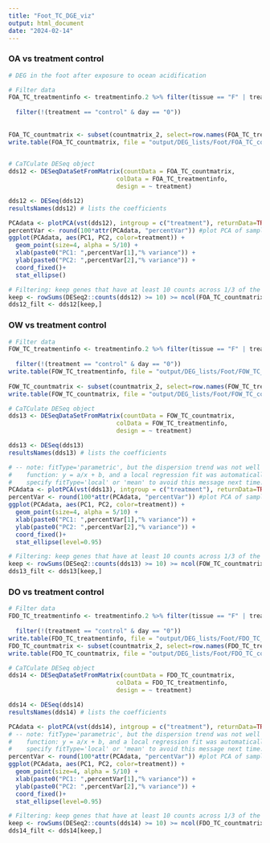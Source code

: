 ```yaml
---
title: "Foot_TC_DGE_viz"
output: html_document
date: "2024-02-14"
---
```


### OA vs treatment control
```r
# DEG in the foot after exposure to ocean acidification

# Filter data
FOA_TC_treatmentinfo <- treatmentinfo.2 %>% filter(tissue == "F" | treatment == "control" | treatment == "OA") %>% filter(!(tissue == "G" | treatment == "OW" | treatment == "DO"))
                                                                                                     FOA_TC_treatmentinfo <- FOA_TC_treatmentinfo %>%
  filter(!(treatment == "control" & day == "0")) 
                                                                                                     write.table(FOA_TC_treatmentinfo, file = "output/DEG_lists/Foot/FOA_TC_treatmentinfo.csv", row.names = FALSE)
                                                                                                      
FOA_TC_countmatrix <- subset(countmatrix_2, select=row.names(FOA_TC_treatmentinfo))
write.table(FOA_TC_countmatrix, file = "output/DEG_lists/Foot/FOA_TC_countmatrix.csv", row.names = FALSE)
                      

# CaTCulate DESeq object
dds12 <- DESeqDataSetFromMatrix(countData = FOA_TC_countmatrix,
                              colData = FOA_TC_treatmentinfo,
                              design = ~ treatment)

dds12 <- DESeq(dds12)
resultsNames(dds12) # lists the coefficients

PCAdata <- plotPCA(vst(dds12), intgroup = c("treatment"), returnData=TRUE)
percentVar <- round(100*attr(PCAdata, "percentVar")) #plot PCA of samples with all data
ggplot(PCAdata, aes(PC1, PC2, color=treatment)) + 
  geom_point(size=4, alpha = 5/10) +
  xlab(paste0("PC1: ",percentVar[1],"% variance")) +
  ylab(paste0("PC2: ",percentVar[2],"% variance")) + 
  coord_fixed()+
  stat_ellipse()

# Filtering: keep genes that have at least 10 counts across 1/3 of the samples - https://support.bioconductor.org/p/110307/
keep <- rowSums(DESeq2::counts(dds12) >= 10) >= ncol(FOA_TC_countmatrix)/3
dds12_filt <- dds12[keep,]

```

### OW vs treatment control
```r

# Filter data
FOW_TC_treatmentinfo <- treatmentinfo.2 %>% filter(tissue == "F" | treatment == "control" | treatment == "OW") %>% filter(!(tissue == "G" | treatment == "OA" | treatment == "DO"))
                                                                                                    FOW_TC_treatmentinfo <- FOW_TC_treatmentinfo %>%
  filter(!(treatment == "control" & day == "0")) 
write.table(FOW_TC_treatmentinfo, file = "output/DEG_lists/Foot/FOW_TC_treatmentinfo.csv", row.names = FALSE)                                                                                             
                                                                                                  
FOW_TC_countmatrix <- subset(countmatrix_2, select=row.names(FOW_TC_treatmentinfo))
write.table(FOW_TC_countmatrix, file = "output/DEG_lists/Foot/FOW_TC_countmatrix.csv", row.names = FALSE) 

# CaTCulate DESeq object
dds13 <- DESeqDataSetFromMatrix(countData = FOW_TC_countmatrix,
                              colData = FOW_TC_treatmentinfo,
                              design = ~ treatment)

dds13 <- DESeq(dds13)
resultsNames(dds13) # lists the coefficients

# -- note: fitType='parametric', but the dispersion trend was not well captured by the
#    function: y = a/x + b, and a local regression fit was automatically substituted.
#    specify fitType='local' or 'mean' to avoid this message next time.
PCAdata <- plotPCA(vst(dds13), intgroup = c("treatment"), returnData=TRUE)
percentVar <- round(100*attr(PCAdata, "percentVar")) #plot PCA of samples with all data
ggplot(PCAdata, aes(PC1, PC2, color=treatment)) + 
  geom_point(size=4, alpha = 5/10) +
  xlab(paste0("PC1: ",percentVar[1],"% variance")) +
  ylab(paste0("PC2: ",percentVar[2],"% variance")) + 
  coord_fixed()+
  stat_ellipse(level=0.95)

# Filtering: keep genes that have at least 10 counts across 1/3 of the samples - https://support.bioconductor.org/p/110307/
keep <- rowSums(DESeq2::counts(dds13) >= 10) >= ncol(FOW_TC_countmatrix)/3
dds13_filt <- dds13[keep,]

```

### DO vs treatment control
```r

# Filter data
FDO_TC_treatmentinfo <- treatmentinfo.2 %>% filter(tissue == "F" | treatment == "control" | treatment == "DO") %>% filter(!(tissue == "G" | treatment == "OA" | treatment == "OW"))
                                                                                                    FDO_TC_treatmentinfo <- FDO_TC_treatmentinfo %>%
  filter(!(treatment == "control" & day == "0")) 
write.table(FDO_TC_treatmentinfo, file = "output/DEG_lists/Foot/FDO_TC_treatmentinfo.csv", row.names = FALSE)                                                                                                       
FDO_TC_countmatrix <- subset(countmatrix_2, select=row.names(FDO_TC_treatmentinfo))
write.table(FDO_TC_countmatrix, file = "output/DEG_lists/Foot/FDO_TC_countmatrix.csv", row.names = FALSE)  

# CaTCulate DESeq object
dds14 <- DESeqDataSetFromMatrix(countData = FDO_TC_countmatrix,
                              colData = FDO_TC_treatmentinfo,
                              design = ~ treatment)

dds14 <- DESeq(dds14)
resultsNames(dds14) # lists the coefficients

PCAdata <- plotPCA(vst(dds14), intgroup = c("treatment"), returnData=TRUE)
# -- note: fitType='parametric', but the dispersion trend was not well captured by the
#    function: y = a/x + b, and a local regression fit was automatically substituted.
#    specify fitType='local' or 'mean' to avoid this message next time.
percentVar <- round(100*attr(PCAdata, "percentVar")) #plot PCA of samples with all data
ggplot(PCAdata, aes(PC1, PC2, color=treatment)) + 
  geom_point(size=4, alpha = 5/10) +
  xlab(paste0("PC1: ",percentVar[1],"% variance")) +
  ylab(paste0("PC2: ",percentVar[2],"% variance")) + 
  coord_fixed()+
  stat_ellipse(level=0.95)

# Filtering: keep genes that have at least 10 counts across 1/3 of the samples - https://support.bioconductor.org/p/110307/
keep <- rowSums(DESeq2::counts(dds14) >= 10) >= ncol(FDO_TC_countmatrix)/3
dds14_filt <- dds14[keep,]

```


